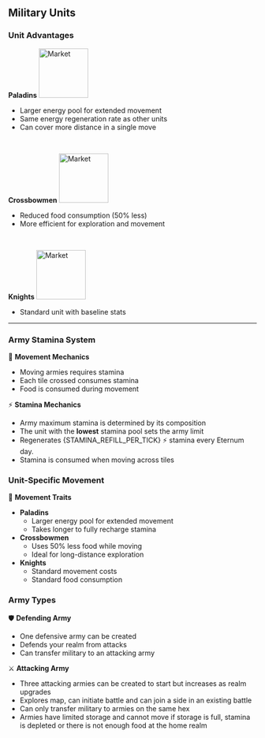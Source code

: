 
## Military Units

### Unit Advantages

**Paladins** <img src="/resources/252.png" alt="Market" width="100" className="float-right" />

- Larger energy pool for extended movement
- Same energy regeneration rate as other units
- Can cover more distance in a single move

<br />

**Crossbowmen** <img src="/resources/251.png" alt="Market" width="100" className="float-right" />

- Reduced food consumption (50% less)
- More efficient for exploration and movement

<br />

**Knights** <img src="/resources/250.png" alt="Market" width="100" className="float-right" />

- Standard unit with baseline stats

---

### Army Stamina System

🏃 **Movement Mechanics**

- Moving armies requires stamina
- Each tile crossed consumes stamina
- Food is consumed during movement

⚡ **Stamina Mechanics**

- Army maximum stamina is determined by its composition
- The unit with the **lowest** stamina pool sets the army limit
- Regenerates {STAMINA_REFILL_PER_TICK} ⚡️ stamina every Eternum day.
- Stamina is consumed when moving across tiles

### Unit-Specific Movement

💨 **Movement Traits**

- **Paladins**
  - Larger energy pool for extended movement
  - Takes longer to fully recharge stamina
- **Crossbowmen**
  - Uses 50% less food while moving
  - Ideal for long-distance exploration
- **Knights**
  - Standard movement costs
  - Standard food consumption

### Army Types

🛡️ **Defending Army**

- One defensive army can be created
- Defends your realm from attacks
- Can transfer military to an attacking army

⚔️ **Attacking Army**

- Three attacking armies can be created to start but increases as realm upgrades
- Explores map, can initiate battle and can join a side in an existing battle
- Can only transfer military to armies on the same hex
- Armies have limited storage and cannot move if storage is full, stamina is depleted or there is not enough food at the
  home realm
